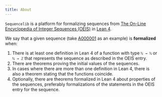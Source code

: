 ```yaml
---
title: About
---
```


`Sequencelib` is a platform for formalizing sequences from 
[The On-Line Encyclopedia of Integer Sequences (OEIS)](https://oeis.org) in 
[Lean 4](https://lean-lang.org/).

We say that a given sequence (take [A000001](../../A000/A000001) as an example) is
**formalized** when:

1. There is at least one definition in Lean 4 of a function with type `ℕ → ℕ` or `ℕ → ℤ` that
    represents the sequence as described in the OEIS entry.
2. There are theorems proving the initial values of the sequences.
3. In cases where there are more than one definition in Lean 4, there is also a 
    theorem stating that the functions coincide.
4. Optionally, there are theorems formalized in Lean 4 about properties of the sequences,
    preferably formalizations of the statements in the OEIS entry for the sequence.